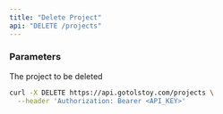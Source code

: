 ```yaml
---
title: "Delete Project"
api: "DELETE /projects"
---
```


### Parameters

<ParamField body="projectId" type="string" required>

The project to be deleted

</ParamField>

<RequestExample>

```bash Request
curl -X DELETE https://api.gotolstoy.com/projects \
  --header 'Authorization: Bearer <API_KEY>'
```

</RequestExample>
